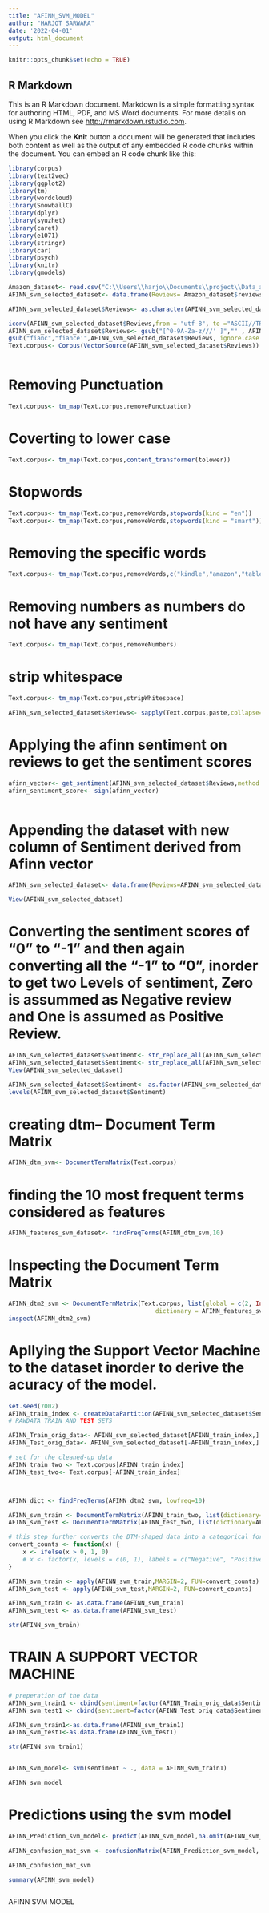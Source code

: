 ---
title: "AFINN_SVM_MODEL"
author: "HARJOT SARWARA"
date: '2022-04-01'
output: html_document
---

```{r setup, include=FALSE}
knitr::opts_chunk$set(echo = TRUE)
```

## R Markdown

This is an R Markdown document. Markdown is a simple formatting syntax for authoring HTML, PDF, and MS Word documents. For more details on using R Markdown see <http://rmarkdown.rstudio.com>.

When you click the **Knit** button a document will be generated that includes both content as well as the output of any embedded R code chunks within the document. You can embed an R code chunk like this:

```{r}
library(corpus)
library(text2vec)
library(ggplot2)
library(tm)
library(wordcloud)
library(SnowballC)
library(dplyr)
library(syuzhet)
library(caret)
library(e1071)
library(stringr)
library(car)
library(psych)
library(knitr)
library(gmodels)

```
```{r}


Amazon_dataset<- read.csv("C:\\Users\\harjo\\Documents\\project\\Data_amz.csv",sep = ",",header = T)
AFINN_svm_selected_dataset<- data.frame(Reviews= Amazon_dataset$reviews.text)

```


```{r}
AFINN_svm_selected_dataset$Reviews<- as.character(AFINN_svm_selected_dataset$Reviews)


```

```{r}

iconv(AFINN_svm_selected_dataset$Reviews,from = "utf-8", to ="ASCII//TRANSLIT")
AFINN_svm_selected_dataset$Reviews<- gsub("[^0-9A-Za-z///' ]","" , AFINN_svm_selected_dataset$Reviews,ignore.case = TRUE)
gsub("fianc","fiance'",AFINN_svm_selected_dataset$Reviews, ignore.case = T)
Text.corpus<- Corpus(VectorSource(AFINN_svm_selected_dataset$Reviews))



```

# Removing Punctuation
```{r}
Text.corpus<- tm_map(Text.corpus,removePunctuation)
```
# Coverting to lower case
```{r}
Text.corpus<- tm_map(Text.corpus,content_transformer(tolower))
```
# Stopwords
```{r}
Text.corpus<- tm_map(Text.corpus,removeWords,stopwords(kind = "en"))
Text.corpus<- tm_map(Text.corpus,removeWords,stopwords(kind = "smart"))
```
# Removing the specific words
```{r}

Text.corpus<- tm_map(Text.corpus,removeWords,c("kindle","amazon","tablet","echo","alexa","fire","im","hes","hasnt") )

```

# Removing numbers as numbers do not have any sentiment

```{r}
Text.corpus<- tm_map(Text.corpus,removeNumbers)

```

# strip whitespace
```{r}

Text.corpus<- tm_map(Text.corpus,stripWhitespace)

AFINN_svm_selected_dataset$Reviews<- sapply(Text.corpus,paste,collapse="")

```
# Applying the afinn sentiment on reviews to get the sentiment scores

```{R}
afinn_vector<- get_sentiment(AFINN_svm_selected_dataset$Reviews,method = "afinn")
afinn_sentiment_score<- sign(afinn_vector)



```

# Appending the dataset with new column of Sentiment derived from Afinn vector
```{r}

AFINN_svm_selected_dataset<- data.frame(Reviews=AFINN_svm_selected_dataset$Reviews,Sentiment = afinn_sentiment_score)

View(AFINN_svm_selected_dataset)


```

# Converting the sentiment scores of "0" to "-1 " and then again converting all the "-1" to "0", inorder to get two Levels of sentiment, Zero is assummed as Negative review and One is assumed as Positive Review.
```{r}

AFINN_svm_selected_dataset$Sentiment<- str_replace_all(AFINN_svm_selected_dataset$Sentiment,"0","-1")
AFINN_svm_selected_dataset$Sentiment<- str_replace_all(AFINN_svm_selected_dataset$Sentiment,"-1","0")
View(AFINN_svm_selected_dataset)

AFINN_svm_selected_dataset$Sentiment<- as.factor(AFINN_svm_selected_dataset$Sentiment)
levels(AFINN_svm_selected_dataset$Sentiment)

```

# creating dtm-- Document Term Matrix

```{r}
AFINN_dtm_svm<- DocumentTermMatrix(Text.corpus)

```

# finding the 10 most frequent terms considered as features

```{r}
AFINN_features_svm_dataset<- findFreqTerms(AFINN_dtm_svm,10)

```

# Inspecting the Document Term Matrix

```{r}

AFINN_dtm2_svm <- DocumentTermMatrix(Text.corpus, list(global = c(2, Inf),
                                         dictionary = AFINN_features_svm_dataset))
inspect(AFINN_dtm2_svm)

```

# Apllying the Support Vector Machine to the dataset inorder to derive the acuracy of the model.

```{r}

set.seed(7002)
AFINN_train_index <- createDataPartition(AFINN_svm_selected_dataset$Sentiment, p=0.75, list=FALSE)
# RAWDATA TRAIN AND TEST SETS

AFINN_Train_orig_data<- AFINN_svm_selected_dataset[AFINN_train_index,]
AFINN_Test_orig_data<- AFINN_svm_selected_dataset[-AFINN_train_index,]

# set for the cleaned-up data
AFINN_train_two <- Text.corpus[AFINN_train_index]
AFINN_test_two<- Text.corpus[-AFINN_train_index]



AFINN_dict <- findFreqTerms(AFINN_dtm2_svm, lowfreq=10)

AFINN_svm_train <- DocumentTermMatrix(AFINN_train_two, list(dictionary=AFINN_dict))
AFINN_svm_test <- DocumentTermMatrix(AFINN_test_two, list(dictionary=AFINN_dict))

# this step further converts the DTM-shaped data into a categorical form for modeling 
convert_counts <- function(x) {
    x <- ifelse(x > 0, 1, 0)
    # x <- factor(x, levels = c(0, 1), labels = c("Negative", "Positive"))
}

AFINN_svm_train <- apply(AFINN_svm_train,MARGIN=2, FUN=convert_counts)
AFINN_svm_test <- apply(AFINN_svm_test,MARGIN=2, FUN=convert_counts)

AFINN_svm_train <- as.data.frame(AFINN_svm_train)
AFINN_svm_test <- as.data.frame(AFINN_svm_test)

str(AFINN_svm_train)


```

# TRAIN A SUPPORT VECTOR MACHINE

```{R}

# preperation of the data
AFINN_svm_train1 <- cbind(sentiment=factor(AFINN_Train_orig_data$Sentiment), AFINN_svm_train)
AFINN_svm_test1 <- cbind(sentiment=factor(AFINN_Test_orig_data$Sentiment),AFINN_svm_test)

AFINN_svm_train1<-as.data.frame(AFINN_svm_train1)
AFINN_svm_test1<-as.data.frame(AFINN_svm_test1)

str(AFINN_svm_train1)


AFINN_svm_model<- svm(sentiment ~ ., data = AFINN_svm_train1)

AFINN_svm_model

```
# Predictions using the svm model

```{r}

AFINN_Prediction_svm_model<- predict(AFINN_svm_model,na.omit(AFINN_svm_test1))

AFINN_confusion_mat_svm <- confusionMatrix(AFINN_Prediction_svm_model, AFINN_svm_test1$sentiment,dnn = c("Prediction","Actual"),mode = "everything")

AFINN_confusion_mat_svm

summary(AFINN_svm_model)



```

AFINN SVM MODEL
